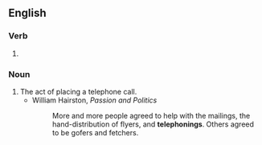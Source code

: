 ==English==

===Verb===
{{head|en|present participle}}

# {{present participle of|telephone|lang=en|nocat=1}}

===Noun===
{{en-noun}}

# The act of placing a telephone call.
#* William Hairston, ''Passion and Politics''
#*: More and more people agreed to help with the mailings, the hand-distribution of flyers, and '''telephonings'''. Others agreed to be gofers and fetchers.